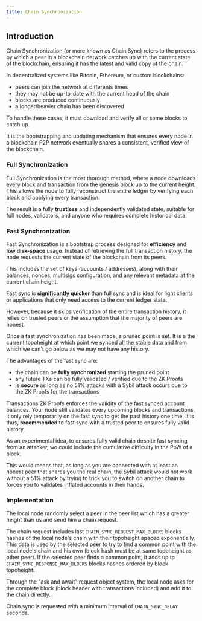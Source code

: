 ```yaml
---
title: Chain Synchronization
---
```


## Introduction

Chain Synchronization (or more known as Chain Sync) refers to the process by which a peer in a blockchain network catches up
with the current state of the blockchain, ensuring it has the latest and valid copy of the chain.

In decentralized systems like Bitcoin, Ethereum, or custom blockchains:
- peers can join the network at differents times
- they may not be up-to-date with the current head of the chain
- blocks are produced continuously
- a longer/heavier chain has been discovered

To handle these cases, it must download and verify all or some blocks to catch up.

It is the bootstrapping and updating mechanism that ensures every node in a blockchain P2P network eventually shares a consistent, verified view of the blockchain.

### Full Synchronization

Full Synchronization is the most thorough method, where a node downloads every block and transaction from the genesis block up to the current height.
This allows the node to fully reconstruct the entire ledger by verifying each block and applying every transaction.

The result is a fully **trustless** and independently validated state, suitable for full nodes, validators, and anyone who requires complete historical data.

### Fast Synchronization

Fast Synchronization is a bootstrap process designed for **efficiency** and **low disk-space** usage.
Instead of retrieving the full transaction history, the node requests the current state of the blockchain from its peers.

This includes the set of keys (accounts / addresses), along with their balances, nonces, multisigs configuration, and any relevant metadata at the current chain height.

Fast sync is **significantly quicker** than full sync and is ideal for light clients or applications that only need access to the current ledger state.

However, because it skips verification of the entire transaction history, it relies on trusted peers or the assumption that the majority of peers are honest.

Once a fast synchronization has been made, a pruned point is set.
It is a the current topoheight at which point we synced all the stable data and from which we can't go below as we may not have any history.

The advantages of the fast sync are:
- the chain can be **fully synchronized** starting the pruned point
- any future TXs can be fully validated / verified due to the ZK Proofs
- is **secure** as long as no 51% attacks with a Sybil attack occurs due to the ZK Proofs for the transactions

Transactions ZK Proofs enforces the validity of the fast synced account balances.
Your node still validates every upcoming blocks and transactions, it only rely temporarily on the fast sync to get the past history one time.
It is thus, **recommended** to fast sync with a trusted peer to ensures fully valid history.

As an experimental idea, to ensures fully valid chain despite fast syncing from an attacker, we could include the cumulative difficulty in the PoW of a block.

This would means that, as long as you are connected with at least an honest peer that shares you the real chain,
the Sybil attack would not work without a 51% attack by trying to trick you to switch on another chain to forces you to validates inflated accounts in their hands.

### Implementation

The local node randomly select a peer in the peer list which has a greater height than us and send him a chain request.

The chain request includes last `CHAIN_SYNC_REQUEST_MAX_BLOCKS` blocks hashes of the local node's chain with their topoheight spaced exponentially.
This data is used by the selected peer to try to find a common point with the local node's chain and his own (block hash must be at same topoheight as other peer).
If the selected peer finds a common point, it adds up to `CHAIN_SYNC_RESPONSE_MAX_BLOCKS` blocks hashes ordered by block topoheight.

Through the "ask and await" request object system, the local node asks for the complete block (block header with transactions included) and add it to the chain directly.

Chain sync is requested with a minimum interval of `CHAIN_SYNC_DELAY` seconds.
